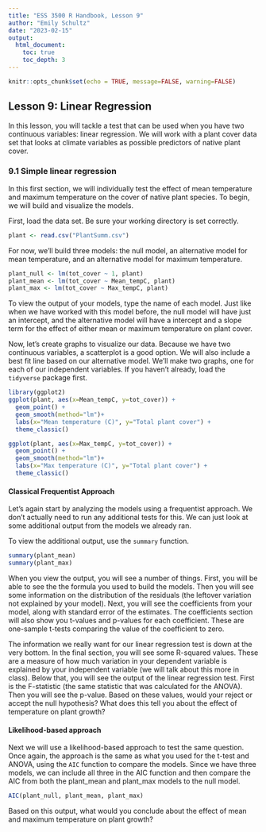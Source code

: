 ```yaml
---
title: "ESS 3500 R Handbook, Lesson 9"
author: "Emily Schultz"
date: "2023-02-15"
output: 
  html_document:
    toc: true
    toc_depth: 3
---
```


```r
knitr::opts_chunk$set(echo = TRUE, message=FALSE, warning=FALSE)
```

## Lesson 9: Linear Regression
In this lesson, you will tackle a test that can be used when you have two continuous variables: linear regression. We will work with a plant cover data set that looks at climate variables as possible predictors of native plant cover.


### 9.1 Simple linear regression
In this first section, we will individually test the effect of mean temperature and maximum temperature on the cover of native plant species. To begin, we will build and visualize the models.

First, load the data set. Be sure your working directory is set correctly.

```r
plant <- read.csv("PlantSumm.csv")
```

For now, we'll build three models: the null model, an alternative model for mean temperature, and an alternative model for maximum temperature.

```r
plant_null <- lm(tot_cover ~ 1, plant)
plant_mean <- lm(tot_cover ~ Mean_tempC, plant)
plant_max <- lm(tot_cover ~ Max_tempC, plant)
```

To view the output of your models, type the name of each model. Just like when we have worked with this model before, the null model will have just an intercept, and the alternative model will have a intercept and a slope term for the effect of either mean or maximum temperature on plant cover.

Now, let's create graphs to visualize our data. Because we have two continuous variables, a scatterplot is a good option. We will also include a best fit line based on our alternative model. We'll make two graphs, one for each of our independent variables. If you haven't already, load the `tidyverse` package first.

```r
library(ggplot2)
ggplot(plant, aes(x=Mean_tempC, y=tot_cover)) +
  geom_point() +
  geom_smooth(method="lm")+
  labs(x="Mean temperature (C)", y="Total plant cover") +
  theme_classic()

ggplot(plant, aes(x=Max_tempC, y=tot_cover)) +
  geom_point() +
  geom_smooth(method="lm")+
  labs(x="Max temperature (C)", y="Total plant cover") +
  theme_classic()
```

#### Classical Frequentist Approach
Let's again start by analyzing the models using a frequentist approach. We don't actually need to run any additional tests for this. We can just look at some additional output from the models we already ran.

To view the additional output, use the `summary` function.

```r
summary(plant_mean)
summary(plant_max)
```

When you view the output, you will see a number of things. First, you will be able to see the the formula you used to build the models. Then you will see some information on the distribution of the residuals (the leftover variation not explained by your model). Next, you will see the coefficients from your model, along with standard error of the estimates. The coefficients section will also show you t-values and p-values for each coefficient. These are one-sample t-tests comparing the value of the coefficient to zero.

The information we really want for our linear regression test is down at the very bottom. In the final section, you will see some R-squared values. These are a measure of how much variation in your dependent variable is explained by your independent variable (we will talk about this more in class). Below that, you will see the output of the linear regression test. First is the F-statistic (the same statistic that was calculated for the ANOVA). Then you will see the p-value. Based on these values, would your reject or accept the null hypothesis? What does this tell you about the effect of temperature on plant growth?

#### Likelihood-based approach
Next we will use a likelihood-based approach to test the same question. Once again, the approach is the same as what you used for the t-test and ANOVA, using the `AIC` function to compare the models. Since we have three models, we can include all three in the AIC function and then compare the AIC from both the plant_mean and plant_max models to the null model.

```r
AIC(plant_null, plant_mean, plant_max)
```

Based on this output, what would you conclude about the effect of mean and maximum temperature on plant growth?


